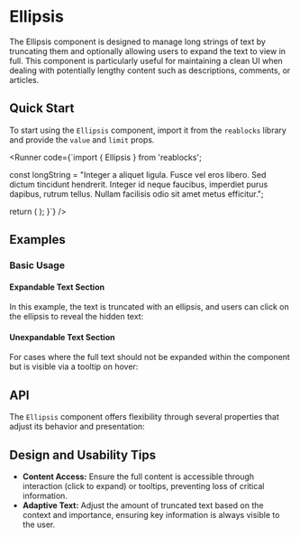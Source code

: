 
<Meta of={EllipsisStories} />

# Ellipsis
The Ellipsis component is designed to manage long strings of text by truncating them and optionally allowing users to expand the text to view in full. 
This component is particularly useful for maintaining a clean UI when dealing with potentially lengthy content such as descriptions, comments, or articles.

## Quick Start
To start using the `Ellipsis` component, import it from the `reablocks` library and provide the `value` and `limit` props.

<Runner code={`import { Ellipsis } from 'reablocks';

  const longString = "Integer a aliquet ligula. Fusce vel eros libero. Sed dictum tincidunt hendrerit. Integer id neque faucibus, imperdiet purus dapibus, rutrum tellus. Nullam facilisis odio sit amet metus efficitur.";

  return (
    <Ellipsis
      value={longString}
      limit={100}
    />
  );
}`}
/>

## Examples

### Basic Usage
#### Expandable Text Section
In this example, the text is truncated with an ellipsis, 
and users can click on the ellipsis to reveal the hidden text:
<ToggleCanvas of={EllipsisStories.Simple} storybook="components-data-ellipsis--simple" />

#### Unexpandable Text Section
For cases where the full text should not be expanded within the component 
but is visible via a tooltip on hover:
<ToggleCanvas of={EllipsisStories.Unexpandable} storybook="components-data-ellipsis--unexpandable" />

## API
The `Ellipsis` component offers flexibility through several properties that adjust its behavior and presentation:
<PropsTable name="Ellipsis" />

## Design and Usability Tips

- **Content Access:** Ensure the full content is accessible through interaction (click to expand) or tooltips, preventing loss of critical information.
- **Adaptive Text:** Adjust the amount of truncated text based on the context and importance, ensuring key information is always visible to the user.
